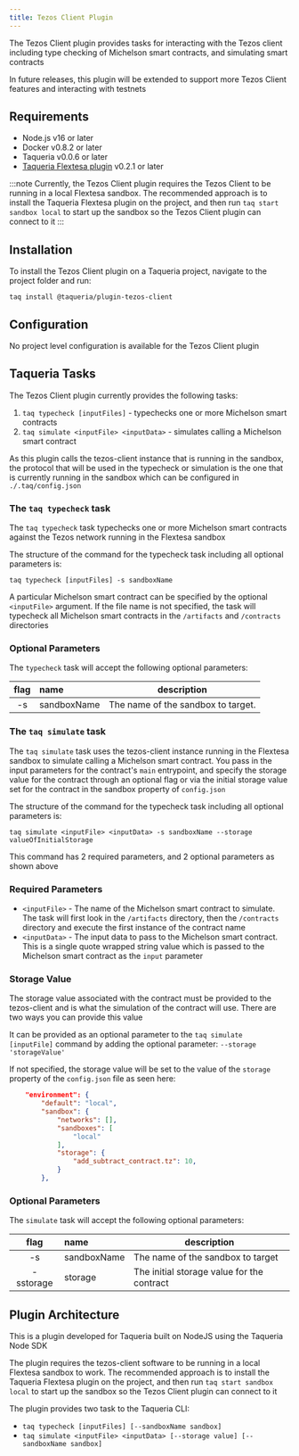 ```yaml
---
title: Tezos Client Plugin
---
```


The Tezos Client plugin provides tasks for interacting with the Tezos client including type checking of Michelson smart contracts, and simulating smart contracts

In future releases, this plugin will be extended to support more Tezos Client features and interacting with testnets

## Requirements

- Node.js v16 or later
- Docker v0.8.2 or later
- Taqueria v0.0.6 or later
- [Taqueria Flextesa plugin](../plugin-flextesa) v0.2.1 or later

:::note
Currently, the Tezos Client plugin requires the Tezos Client to be running in a local Flextesa sandbox. The recommended approach is to install the Taqueria Flextesa plugin on the project, and then run `taq start sandbox local` to start up the sandbox so the Tezos Client plugin can connect to it
:::

## Installation

To install the Tezos Client plugin on a Taqueria project, navigate to the project folder and run:
```shell
taq install @taqueria/plugin-tezos-client
```

## Configuration

No project level configuration is available for the Tezos Client plugin

## Taqueria Tasks

The Tezos Client plugin currently provides the following tasks:
1. `taq typecheck [inputFiles]` - typechecks one or more Michelson smart contracts
2. `taq simulate <inputFile> <inputData>` - simulates calling a Michelson smart contract

As this plugin calls the tezos-client instance that is running in the sandbox, the protocol that will be used in the typecheck or simulation is the one that is currently running in the sandbox which can be configured in `./.taq/config.json`

### The `taq typecheck` task

The `taq typecheck` task typechecks one or more Michelson smart contracts against the Tezos network running in the Flextesa sandbox

The structure of the command for the typecheck task including all optional parameters is:
```shell
taq typecheck [inputFiles] -s sandboxName
```

A particular Michelson smart contract can be specified by the optional `<inputFile>` argument. If the file name is not specified, the task will typecheck all Michelson smart contracts in the `/artifacts` and `/contracts` directories

### Optional Parameters

The `typecheck` task will accept the following optional parameters:

| flag  |  name       | description                           |   
|:-----:|:------------|---------------------------------------|
|  -s   | sandboxName | The name of the sandbox to target.    |

### The `taq simulate` task

The `taq simulate` task uses the tezos-client instance running in the Flextesa sandbox to simulate calling a Michelson smart contract. You pass in the input parameters for the contract's `main` entrypoint, and specify the storage value for the contract through an optional flag or via the initial storage value set for the contract in the sandbox property of `config.json` 

The structure of the command for the typecheck task including all optional parameters is:
```shell
taq simulate <inputFile> <inputData> -s sandboxName --storage valueOfInitialStorage
```
 This command has 2 required parameters, and 2 optional parameters as shown above
 
### Required Parameters
- `<inputFile>` - The name of the Michelson smart contract to simulate. The task will first look in the `/artifacts` directory, then the `/contracts` directory and execute the first instance of the contract name
- `<inputData>` - The input data to pass to the Michelson smart contract. This is a single quote wrapped string value which is passed to the Michelson smart contract as the `input` parameter

### Storage Value

The storage value associated with the contract must be provided to the tezos-client and is what the simulation of the contract will use. There are two ways you can provide this value

It can be provided as an optional parameter to the `taq simulate [inputFile]` command by adding the optional parameter: `--storage 'storageValue'`

If not specified, the storage value will be set to the value of the `storage` property of the `config.json` file as seen here:
```json ./.taq/config.json
    "environment": {
        "default": "local",
        "sandbox": {
            "networks": [],
            "sandboxes": [
                "local"
            ],
            "storage": {
                "add_subtract_contract.tz": 10,
            }
        },
```

### Optional Parameters

The `simulate` task will accept the following optional parameters:

| flag         |  name       | description                                |   
|:------------:|:------------|--------------------------------------------|
|  -s          | sandboxName | The name of the sandbox to target          |
|  -sstorage   | storage     | The initial storage value for the contract |

## Plugin Architecture

This is a plugin developed for Taqueria built on NodeJS using the Taqueria Node SDK

The plugin requires the tezos-client software to be running in a local Flextesa sandbox to work. The recommended approach is to install the Taqueria Flextesa plugin on the project, and then run `taq start sandbox local` to start up the sandbox so the Tezos Client plugin can connect to it

The plugin provides two task to the Taqueria CLI:
- `taq typecheck [inputFiles] [--sandboxName sandbox]`
- `taq simulate <inputFile> <inputData> [--storage value] [--sandboxName sandbox]`